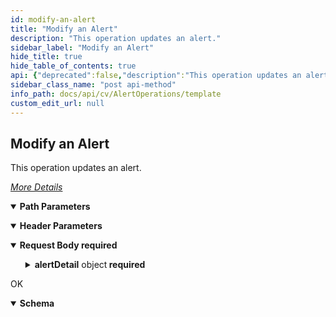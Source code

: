 ```yaml
---
id: modify-an-alert
title: "Modify an Alert"
description: "This operation updates an alert."
sidebar_label: "Modify an Alert"
hide_title: true
hide_table_of_contents: true
api: {"deprecated":false,"description":"This operation updates an alert.\n\n[_More Details_](http://documentation.commvault.com/commvault/v11/article?p=features/rest_api/operations/post_alert_modify.htm)\n","operationId":"Modify an Alert","parameters":[{"description":"","in":"header","name":"Authtoken","required":true,"schema":{"example":"{{TOKEN}}","type":"string"}},{"description":"","in":"path","name":"alertId2","required":true,"schema":{"type":"string"}}],"requestBody":{"content":{"application/json":{"example":{"alertDetail":{"alertDetail":{"regNonGalaxyUserList":{"nonGalaxyUserList":["AddedUser@testing.com"],"nonGalaxyUserOperationType":2}}}},"schema":{"allOf":[{"example":{"alertDetail":{"alertDetail":{"regNonGalaxyUserList":{"nonGalaxyUserList":["AddedUser@testing.com"],"nonGalaxyUserOperationType":2}}}},"properties":{"alertDetail":{"example":{"alertDetail":{"regNonGalaxyUserList":{"nonGalaxyUserList":["AddedUser@testing.com"],"nonGalaxyUserOperationType":2}}},"properties":{"alertDetail":{"example":{"regNonGalaxyUserList":{"nonGalaxyUserList":["AddedUser@testing.com"],"nonGalaxyUserOperationType":2}},"properties":{"regNonGalaxyUserList":{"example":{"nonGalaxyUserList":["AddedUser@testing.com"],"nonGalaxyUserOperationType":2},"properties":{"nonGalaxyUserList":{"description":"","items":{"type":"string"},"type":"array"},"nonGalaxyUserOperationType":{"format":"int32","type":"integer"}},"required":["nonGalaxyUserOperationType","nonGalaxyUserList"],"title":"RegNonGalaxyUserList","type":"object"}},"required":["regNonGalaxyUserList"],"title":"AlertDetail3","type":"object"}},"required":["alertDetail"],"title":"AlertDetail2","type":"object"}},"required":["alertDetail"],"title":"AlertModifyRequest","type":"object"},{"example":{"alertDetail":{"alertDetail":{"regNonGalaxyUserList":{"nonGalaxyUserList":["AddedUser@testing.com"],"nonGalaxyUserOperationType":2}}}}}]}}},"description":"","required":true},"tags":["Alert Operations"],"responses":{"200":{"description":"OK","content":{"application/json":{"schema":{"type":"object","properties":{"errorMessage":{"type":"string"},"errorCode":{"type":"integer"}},"x-examples":{"Example 1":{"errorMessage":"AlertRule modified successfully","errorCode":0}}},"examples":{"Example 1":{"value":{"errorMessage":"AlertRule modified successfully","errorCode":0}}}}}}},"method":"post","path":"/AlertRule/{alertId2}/Action/Modify","servers":[{"url":"http://{hostname}/webconsole/api","variables":{"hostname":{"default":"localhost","description":"Webconsole"}}}],"jsonRequestBodyExample":{"alertDetail":{"alertDetail":{"regNonGalaxyUserList":{"nonGalaxyUserList":["AddedUser@testing.com"],"nonGalaxyUserOperationType":2}}}},"info":{"title":"Template","contact":{},"version":"1.0","description":"Template"},"postman":{"name":"Modify an Alert","description":{"content":"This operation updates an alert.\n\n[_More Details_](http://documentation.commvault.com/commvault/v11/article?p=features/rest_api/operations/post_alert_modify.htm)\n","type":"text/plain"},"url":{"path":["AlertRule",":alertId2","Action","Modify"],"host":["{{baseUrl}}"],"query":[],"variable":[{"disabled":false,"description":{"content":"(Required) ","type":"text/plain"},"type":"any","value":"","key":"alertId2"}]},"header":[{"disabled":false,"description":{"content":"(Required) ","type":"text/plain"},"key":"Authtoken","value":""},{"key":"Content-Type","value":"application/json"},{"key":"Accept","value":"application/json"}],"method":"POST","body":{"mode":"raw","raw":"\"\"","options":{"raw":{"language":"json"}}}}}
sidebar_class_name: "post api-method"
info_path: docs/api/cv/AlertOperations/template
custom_edit_url: null
---
```



## Modify an Alert



This operation updates an alert.

[_More Details_](http://documentation.commvault.com/commvault/v11/article?p=features/rest_api/operations/post_alert_modify.htm)


<details style={{"marginBottom":"1rem"}} data-collapsed={false} open={true}><summary style={{}}><strong>Path Parameters</strong></summary><div><ul><ParamsItem className={"paramsItem"} param={{"description":"","in":"path","name":"alertId2","required":true,"schema":{"type":"string"}}}></ParamsItem></ul></div></details><details style={{"marginBottom":"1rem"}} data-collapsed={false} open={true}><summary style={{}}><strong>Header Parameters</strong></summary><div><ul><ParamsItem className={"paramsItem"} param={{"description":"","in":"header","name":"Authtoken","required":true,"schema":{"example":"{{TOKEN}}","type":"string"}}}></ParamsItem></ul></div></details><MimeTabs><TabItem label={"application/json"} value={"application/json-schema"}><details style={{}} data-collapsed={false} open={true}><summary style={{"textAlign":"left"}}><strong>Request Body</strong><strong style={{"fontSize":"var(--ifm-code-font-size)","color":"var(--openapi-required)"}}> required</strong></summary><div style={{"textAlign":"left","marginLeft":"1rem"}}></div><ul style={{"marginLeft":"1rem"}}><SchemaItem collapsible={true} className={"schemaItem"}><details style={{}}><summary style={{}}><strong>alertDetail</strong><span style={{"opacity":"0.6"}}> object</span><strong style={{"fontSize":"var(--ifm-code-font-size)","color":"var(--openapi-required)"}}> required</strong></summary><div style={{"marginLeft":"1rem"}}><SchemaItem collapsible={true} className={"schemaItem"}><details style={{}}><summary style={{}}><strong>alertDetail</strong><span style={{"opacity":"0.6"}}> object</span><strong style={{"fontSize":"var(--ifm-code-font-size)","color":"var(--openapi-required)"}}> required</strong></summary><div style={{"marginLeft":"1rem"}}><SchemaItem collapsible={true} className={"schemaItem"}><details style={{}}><summary style={{}}><strong>regNonGalaxyUserList</strong><span style={{"opacity":"0.6"}}> object</span><strong style={{"fontSize":"var(--ifm-code-font-size)","color":"var(--openapi-required)"}}> required</strong></summary><div style={{"marginLeft":"1rem"}}><SchemaItem collapsible={false} name={"nonGalaxyUserList"} required={true} deprecated={undefined} schemaDescription={""} schemaName={"string[]"} qualifierMessage={undefined} defaultValue={undefined}></SchemaItem><SchemaItem collapsible={false} name={"nonGalaxyUserOperationType"} required={true} deprecated={undefined} schemaDescription={undefined} schemaName={"int32"} qualifierMessage={undefined} defaultValue={undefined}></SchemaItem></div></details></SchemaItem></div></details></SchemaItem></div></details></SchemaItem></ul></details></TabItem></MimeTabs><div><ApiTabs><TabItem label={"200"} value={"200"}><div>

OK

</div><div><MimeTabs schemaType={"response"}><TabItem label={"application/json"} value={"application/json"}><SchemaTabs><TabItem label={"Schema"} value={"Schema"}><details style={{}} data-collapsed={false} open={true}><summary style={{"textAlign":"left"}}><strong>Schema</strong></summary><div style={{"textAlign":"left","marginLeft":"1rem"}}></div><ul style={{"marginLeft":"1rem"}}><SchemaItem collapsible={false} name={"errorMessage"} required={false} deprecated={undefined} schemaDescription={undefined} schemaName={"string"} qualifierMessage={undefined} defaultValue={undefined}></SchemaItem><SchemaItem collapsible={false} name={"errorCode"} required={false} deprecated={undefined} schemaDescription={undefined} schemaName={"integer"} qualifierMessage={undefined} defaultValue={undefined}></SchemaItem></ul></details></TabItem><TabItem label={"Example (from schema)"} value={"Example (from schema)"}><ResponseSamples responseExample={"{\n  \"errorMessage\": \"string\",\n  \"errorCode\": 0\n}"} language={"json"}></ResponseSamples></TabItem><TabItem label={" Example 1"} value={" Example 1"}><ResponseSamples responseExample={"{\n  \"errorMessage\": \"AlertRule modified successfully\",\n  \"errorCode\": 0\n}"} language={"json"}></ResponseSamples></TabItem></SchemaTabs></TabItem></MimeTabs></div></TabItem></ApiTabs></div>
      